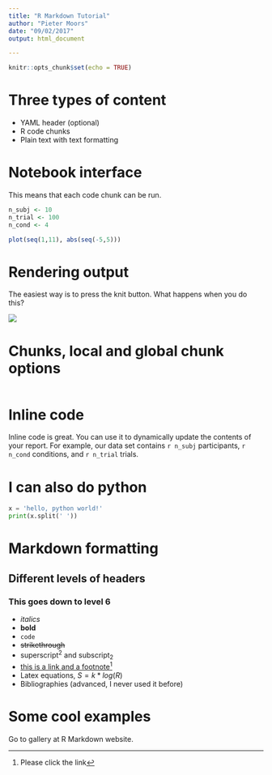 ```yaml
---
title: "R Markdown Tutorial"
author: "Pieter Moors"
date: "09/02/2017"
output: html_document

---
```


```r
knitr::opts_chunk$set(echo = TRUE)
```

# Three types of content 

- YAML header (optional)
- R code chunks 
- Plain text with text formatting

# Notebook interface 

This means that each code chunk can be run. 

```r

n_subj <- 10 
n_trial <- 100 
n_cond <- 4

plot(seq(1,11), abs(seq(-5,5)))
```

# Rendering output

The easiest way is to press the knit button. What happens when you do this? 

![](http://rmarkdown.rstudio.com/lesson-images/RMarkdownFlow.png) 

# Chunks, local and global chunk options 

```r

```

# Inline code 

Inline code is great. You can use it to dynamically update the contents of your report. 
For example, our data set contains `r n_subj ` participants, `r n_cond ` conditions, and `r n_trial ` trials. 

# I can also do python 

```python

x = 'hello, python world!'
print(x.split(' '))
```

# Markdown formatting 

## Different levels of headers 

### This goes down to level 6

- *italics* 
- **bold** 
- `code`
- ~~strikethrough~~
- superscript^2^ and subscript~2~
- [this is a link and a footnote](http://www.gestaltrevision.be)[^1]
- Latex equations, $S = k * log(R)$ 
- Bibliographies (advanced, I never used it before)

[^1]: Please click the link

# Some cool examples 

Go to gallery at R Markdown website. 